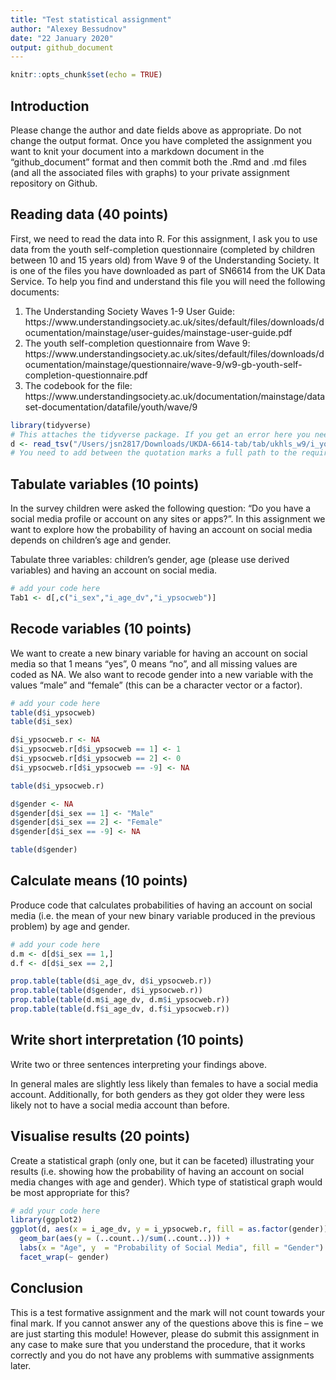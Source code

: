 ```yaml
---
title: "Test statistical assignment"
author: "Alexey Bessudnov"
date: "22 January 2020"
output: github_document
---
```


```r
knitr::opts_chunk$set(echo = TRUE)
```

## Introduction

Please change the author and date fields above as appropriate. Do not change the output format. Once you have completed the assignment you want to knit your document into a markdown document in the "github_document" format and then commit both the .Rmd and .md files (and all the associated files with graphs) to your private assignment repository on Github.

## Reading data (40 points)

First, we need to read the data into R. For this assignment, I ask you to use data from the youth self-completion questionnaire (completed by children between 10 and 15 years old) from Wave 9 of the Understanding Society. It is one of the files you have downloaded as part of SN6614 from the UK Data Service. To help you find and understand this file you will need the following documents:

1) The Understanding Society Waves 1-9 User Guide: https://www.understandingsociety.ac.uk/sites/default/files/downloads/documentation/mainstage/user-guides/mainstage-user-guide.pdf
2) The youth self-completion questionnaire from Wave 9: https://www.understandingsociety.ac.uk/sites/default/files/downloads/documentation/mainstage/questionnaire/wave-9/w9-gb-youth-self-completion-questionnaire.pdf
3) The codebook for the file: https://www.understandingsociety.ac.uk/documentation/mainstage/dataset-documentation/datafile/youth/wave/9


```r
library(tidyverse)
# This attaches the tidyverse package. If you get an error here you need to install the package first. 
d <- read_tsv("/Users/jsn2817/Downloads/UKDA-6614-tab/tab/ukhls_w9/i_youth.tab")
# You need to add between the quotation marks a full path to the required file on your computer.
```

## Tabulate variables (10 points)

In the survey children were asked the following question: "Do you have a social media profile or account on any sites or apps?". In this assignment we want to explore how the probability of having an account on social media depends on children's age and gender.

Tabulate three variables: children's gender, age (please use derived variables) and having an account on social media.

```r
# add your code here
Tab1 <- d[,c("i_sex","i_age_dv","i_ypsocweb")]
```

## Recode variables (10 points)

We want to create a new binary variable for having an account on social media so that 1 means "yes", 0 means "no", and all missing values are coded as NA. We also want to recode gender into a new variable with the values "male" and "female" (this can be a character vector or a factor).

```r
# add your code here
table(d$i_ypsocweb)
table(d$i_sex)

d$i_ypsocweb.r <- NA
d$i_ypsocweb.r[d$i_ypsocweb == 1] <- 1
d$i_ypsocweb.r[d$i_ypsocweb == 2] <- 0
d$i_ypsocweb.r[d$i_ypsocweb == -9] <- NA

table(d$i_ypsocweb.r)

d$gender <- NA
d$gender[d$i_sex == 1] <- "Male"
d$gender[d$i_sex == 2] <- "Female"
d$gender[d$i_sex == -9] <- NA

table(d$gender)
```

## Calculate means (10 points)

Produce code that calculates probabilities of having an account on social media (i.e. the mean of your new binary variable produced in the previous problem) by age and gender. 

```r
# add your code here
d.m <- d[d$i_sex == 1,]
d.f <- d[d$i_sex == 2,]

prop.table(table(d$i_age_dv, d$i_ypsocweb.r))
prop.table(table(d$gender, d$i_ypsocweb.r))
prop.table(table(d.m$i_age_dv, d.m$i_ypsocweb.r))
prop.table(table(d.f$i_age_dv, d.f$i_ypsocweb.r))
```

## Write short interpretation (10 points)

Write two or three sentences interpreting your findings above.

In general males are slightly less likely than females to have a social media account. Additionally, for both genders as they got older they were less likely not to have a social media account than before.

## Visualise results (20 points)

Create a statistical graph (only one, but it can be faceted) illustrating your results (i.e. showing how the probability of having an account on social media changes with age and gender). Which type of statistical graph would be most appropriate for this?

```r
# add your code here
library(ggplot2)
ggplot(d, aes(x = i_age_dv, y = i_ypsocweb.r, fill = as.factor(gender))) +
  geom_bar(aes(y = (..count..)/sum(..count..))) + 
  labs(x = "Age", y  = "Probability of Social Media", fill = "Gender") +
  facet_wrap(~ gender)
```

## Conclusion

This is a test formative assignment and the mark will not count towards your final mark. If you cannot answer any of the questions above this is fine -- we are just starting this module! However, please do submit this assignment in any case to make sure that you understand the procedure, that it works correctly and you do not have any problems with summative assignments later.
